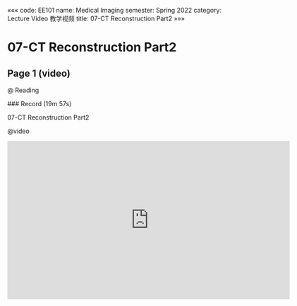 «««
code: EE101
name: Medical Imaging
semester: Spring 2022
category: Lecture Video 教学视频
title: 07-CT Reconstruction Part2
»»»

# 07-CT Reconstruction Part2

## Page 1 (video)

@ Reading

<div class="markdown-body">
### Record (19m 57s)

07-CT Reconstruction Part2
</div>

@video

<iframe src="https://sbbrisk.com/e/vhdm7fezy60o.html" frameborder=0 marginwidth=0 marginheight=0 scrolling=no width=640 height=360 allowfullscreen></iframe>

